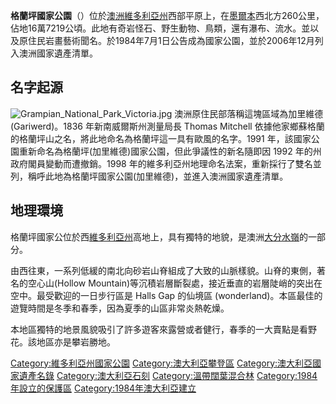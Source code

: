 {{Infobox_protected_area_of_Australia 
  | name = 格蘭坪國家公園
  | iucn_category = II
  | image = Australia_Locator_Map.svg
  | caption = 
  | locator_x = 199
  | locator_y = 196
  | nearest_town_or_city  = [[Halls_Gap,_Victoria|Halls Gap]]
  | coordinates = {{coord|37|12|28|S|142|23|59|E|type:landmark_region:AU}}
  | area = 1,672.19 km²
  | established = 1984
  | visitation_num = 
  | visitation_year = 
  | managing_authorities = Parks Victoria
  | official_site = [https://web.archive.org/web/20090618174648/http://www.parkweb.vic.gov.au/1park_display.cfm?park=109 Grampians National Park]
}}
{{about|澳大利亚的一家国家公园|其他用途|Grampians}}

'''格蘭坪國家公園'''（{{lang-en|Grampians National Park}}）位於[[澳洲|澳洲]][[維多利亞州|維多利亞州]]西部平原上，在[[墨爾本|墨爾本]]西北方260公里，佔地16萬7219公頃。此地有奇岩怪石、野生動物、鳥類，還有瀑布、流水。並以及原住民岩畫藝術聞名。於1984年7月1日公告成為國家公園，並於2006年12月列入澳洲國家遺產清單。

==名字起源==
[[File:Grampian_National_Park_Victoria.jpg|thumb]] 澳洲原住民部落稱這塊區域為加里維德 (Gariwerd)。1836 年新南威爾斯州測量局長 Thomas Mitchell 依據他家鄉蘇格蘭的格蘭坪山之名，將此地命名為格蘭坪這一具有歐風的名字。1991 年，該國家公園重新命名為格蘭坪(加里維德)國家公園，但此爭議性的新名隨即因 1992 年的州政府閣員變動而遭撤銷。1998 年的維多利亞州地理命名法案，重新採行了雙名並列，稱呼此地為格蘭坪國家公園(加里維德)，並進入澳洲國家遺產清單。

==地理環境==
格蘭坪國家公位於西[[維多利亞州|維多利亞州]]高地上，具有獨特的地貌，是澳洲[[大分水嶺|大分水嶺]]的一部分。

由西往東，一系列低緩的南北向砂岩山脊組成了大致的山脈樣貌。山脊的東側，著名的空心山(Hollow Mountain)等沉積岩層斷裂處，接近垂直的岩層陡峭的突出在空中。最受歡迎的一日步行區是 Halls Gap 的仙境區 (wonderland)。本區最佳的遊覽時間是冬季和春季，因為夏季的山區非常炎熱乾燥。

本地區獨特的地景風貌吸引了許多遊客來露營或者健行，春季的一大賣點是看野花。該地區亦是攀岩勝地。

{{Authority control}}

{{DEFAULTSORT:Grampians National Park}}
[[Category:維多利亞州國家公園|Category:維多利亞州國家公園]]
[[Category:澳大利亞攀登區|Category:澳大利亞攀登區]]
[[Category:澳大利亞國家遺產名錄|Category:澳大利亞國家遺產名錄]]
[[Category:澳大利亞石刻|Category:澳大利亞石刻]]
[[Category:溫帶闊葉混合林|Category:溫帶闊葉混合林]]
[[Category:1984年設立的保護區|Category:1984年設立的保護區]]
[[Category:1984年澳大利亞建立|Category:1984年澳大利亞建立]]